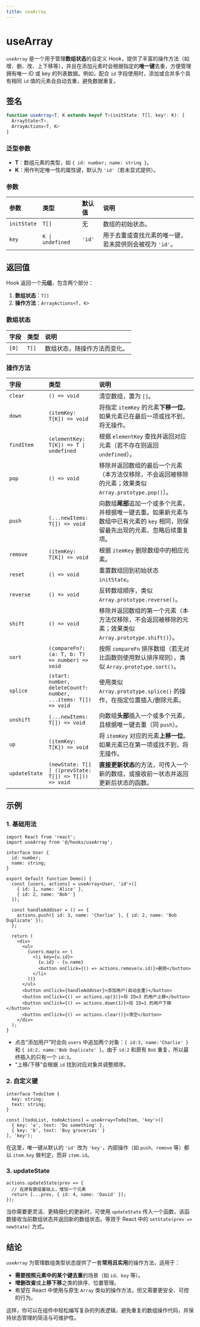 ```yaml
---
title: useArray
---
```


# useArray

`useArray` 是一个用于管理**数组状态**的自定义 Hook，提供了丰富的操作方法（如增、删、改、上下移等），并且在添加元素时会根据指定的**唯一键**去重，方便管理拥有唯一 ID 或 key 的列表数据。例如，配合 `id` 字段使用时，添加或合并多个具有相同 `id` 值的元素会自动去重，避免数据重复。

## 签名

```ts copy
function useArray<T, K extends keyof T>(initState: T[], key?: K): [
  ArrayState<T>,
  ArrayActions<T, K>
]
```

### 泛型参数

- **T**：数组元素的类型，如 `{ id: number; name: string }`。
- **K**：用作判定唯一性的属性键，默认为 `'id'`（若未显式提供）。

### 参数

| 参数       | 类型         | 默认值    | 说明                                                                                |
| :--------- | :----------- | :-------- | :---------------------------------------------------------------------------------- |
| `initState` | `T[]`       | 无        | 数组的初始状态。                                                                    |
| `key`       | `K \| undefined` | `'id'` | 用于去重或查找元素的唯一键，若未提供则会被视为 `'id'`。                             |


## 返回值

Hook 返回一个**元组**，包含两个部分：

1. **数组状态**：`T[]`
2. **操作方法**：`ArrayActions<T, K>`

### 数组状态

| 字段    | 类型   | 说明                                 |
| :------ | :----- | :----------------------------------- |
| `[0]`   | `T[]`  | 数组状态，随操作方法而变化。          |

### 操作方法

| 字段           | 类型                                                            | 说明                                                                                                                                                                                                 |
| :------------- | :-------------------------------------------------------------- | :--------------------------------------------------------------------------------------------------------------------------------------------------------------------------------------------------- |
| `clear`        | `() => void`                                                   | 清空数组，置为 `[]`。                                                                                                                                                                               |
| `down`         | `(itemKey: T[K]) => void`                                       | 将指定 `itemKey` 的元素**下移一位**。如果元素已在最后一项或找不到，将无操作。                                                                                                                       |
| `findItem`     | `(elementKey: T[K]) => T \| undefined`                          | 根据 `elementKey` 查找并返回对应元素（若不存在则返回 `undefined`）。                                                                                                                                |
| `pop`          | `() => void`                                                   | 移除并返回数组的最后一个元素（本方法仅移除，不会返回被移除的元素；效果类似 `Array.prototype.pop()`）。                                                                                              |
| `push`         | `(...newItems: T[]) => void`                                    | 向数组**尾部**追加一个或多个元素，并根据唯一键去重。如果新元素与数组中已有元素的 `key` 相同，则保留最先出现的元素、忽略后续重复项。                                                                 |
| `remove`       | `(itemKey: T[K]) => void`                                       | 根据 `itemKey` 删除数组中的相应元素。                                                                                                                                                               |
| `reset`        | `() => void`                                                   | 重置数组回到初始状态 `initState`。                                                                                                                                                                  |
| `reverse`      | `() => void`                                                   | 反转数组顺序，类似 `Array.prototype.reverse()`。                                                                                                                                                    |
| `shift`        | `() => void`                                                   | 移除并返回数组的第一个元素（本方法仅移除，不会返回被移除的元素；效果类似 `Array.prototype.shift()`）。                                                                                              |
| `sort`         | `(compareFn?: (a: T, b: T) => number) => void`                 | 按照 `compareFn` 排序数组（若无对比函数则使用默认排序规则），类似 `Array.prototype.sort()`。                                                                                                          |
| `splice`       | `(start: number, deleteCount?: number, ...items: T[]) => void` | 使用类似 `Array.prototype.splice()` 的操作，在指定位置插入/删除元素。                                                                                                                                |
| `unshift`      | `(...newItems: T[]) => void`                                    | 向数组**头部**插入一个或多个元素，且根据唯一键去重（同 `push`）。                                                                                                                                   |
| `up`           | `(itemKey: T[K]) => void`                                       | 将 `itemKey` 对应的元素**上移一位**。如果元素已在第一项或找不到，将无操作。                                                                                                                          |
| `updateState`  | `(newState: T[] \| ((prevState: T[]) => T[])) => void`         | **直接更新状态**的方法，可传入一个新的数组，或接收前一状态并返回更新后状态的函数。                                                                                                                 |


## 示例

### 1. 基础用法

```tsx copy
import React from 'react';
import useArray from '@/hooks/useArray';

interface User {
  id: number;
  name: string;
}

export default function Demo() {
  const [users, actions] = useArray<User, 'id'>([
    { id: 1, name: 'Alice' },
    { id: 2, name: 'Bob' }
  ]);

  const handleAddUser = () => {
    actions.push({ id: 3, name: 'Charlie' }, { id: 2, name: 'Bob Duplicate' });
  };

  return (
    <div>
      <ul>
        {users.map(u => (
          <li key={u.id}>
            {u.id} - {u.name}
            <button onClick={() => actions.remove(u.id)}>删除</button>
          </li>
        ))}
      </ul>
      <button onClick={handleAddUser}>添加用户(自动去重)</button>
      <button onClick={() => actions.up(3)}>将 ID=3 的用户上移</button>
      <button onClick={() => actions.down(1)}>将 ID=1 的用户下移</button>
      <button onClick={() => actions.clear()}>清空</button>
    </div>
  );
}
```

- 点击“添加用户”时会向 `users` 中追加两个对象：`{ id:3, name:'Charlie' }` 和 `{ id:2, name:'Bob Duplicate' }`。由于 `id:2` 和原有 `Bob` 重复，所以最终插入的只有一个 `id:3`。
- “上移/下移”会根据 `id` 找到对应对象并调整顺序。

### 2. 自定义键

```tsx copy
interface TodoItem {
  key: string;
  text: string;
}

const [todoList, todoActions] = useArray<TodoItem, 'key'>([
  { key: 'a', text: 'Do something' },
  { key: 'b', text: 'Buy groceries' }
], 'key');
```

在这里，唯一键从默认的 `'id'` 改为 `'key'`，内部操作（如 `push`、`remove` 等）都以 `item.key` 做判定，而非 `item.id`。

### 3. updateState

```tsx copy
actions.updateState(prev => {
  // 在原有数组基础上，增加一个元素
  return [...prev, { id: 4, name: 'David' }];
});
```

当你需要更灵活、更精细化的更新时，可使用 `updateState` 传入一个函数，该函数接收当前数组状态并返回新的数组状态。等效于 React 中的 `setState(prev => newState)` 方式。

## 结论

`useArray` 为管理数组类型状态提供了一套**常用且实用**的操作方法，适用于：

- **需要按照元素中的某个键去重**的场景（如 `id`、`key` 等）。
- **增删改查**或**上移下移**之类的排序、位置管理。
- 希望在 React 中使用与原生 `Array` 类似的操作方法，但又需要更安全、可控的行为。

这样，你可以在组件中轻松编写复杂的列表逻辑，避免重复的数组操作代码，并保持状态管理的简洁与可维护性。